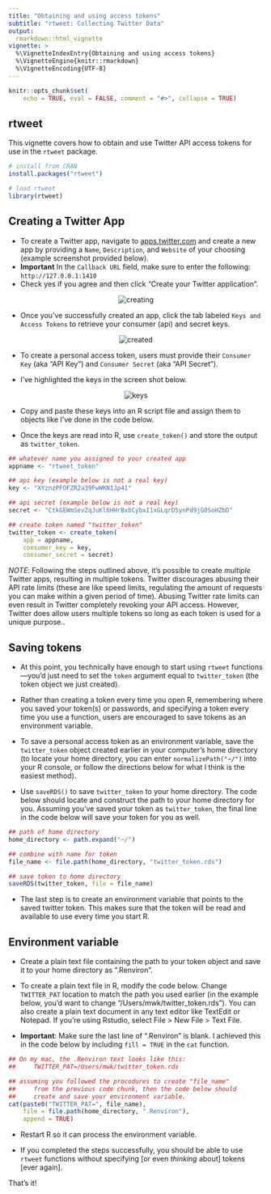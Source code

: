 ```yaml
---
title: "Obtaining and using access tokens"
subtitle: "rtweet: Collecting Twitter Data"
output:
  rmarkdown::html_vignette
vignette: >
  %\VignetteIndexEntry{Obtaining and using access tokens}
  %\VignetteEngine{knitr::rmarkdown}
  %\VignetteEncoding{UTF-8}
---
```


```r
knitr::opts_chunk$set(
    echo = TRUE, eval = FALSE, comment = "#>", collapse = TRUE)
```

## rtweet

This vignette covers how to obtain and use Twitter API access tokens
for use in the `rtweet` package.

```r
# install from CRAN
install.packages("rtweet")

# load rtweet
library(rtweet)
```

## Creating a Twitter App

- To create a Twitter app, navigate to [apps.twitter.com](https://apps.twitter.com/)
and create a new app by providing a `Name`, `Description`, and
`Website` of your choosing (example screenshot provided below).
- **Important** In the `Callback URL` field, make sure to enter the
  following: `http://127.0.0.1:1410`
- Check yes if you agree and then click "Create your Twitter application".

<p align="center">
<img src="files/creating.png" alt="creating">
</p>

- Once you've successfully created an app, click the tab labeled
  `Keys and Access Tokens` to retrieve your consumer (api) and secret
  keys.

<p align="center">
<img src="files/created.png" alt="created">
</p>

- To create a personal access token, users must provide their
  `Consumer Key` (aka "API Key") and `Consumer Secret` (aka "API
  Secret").

- I've highlighted the keys in the screen shot below.

<p align="center">
<img src="files/keys.png" alt="keys">
</p>

- Copy and paste these keys into an R script file and assign them to
  objects like I've done in the code below.

- Once the keys are read into R, use `create_token()` and store
  the output as `twitter_token`.

```r
## whatever name you assigned to your created app
appname <- "rtweet_token"

## api key (example below is not a real key)
key <- "XYznzPFOFZR2a39FwWKN1Jp41"

## api secret (example below is not a real key)
secret <- "CtkGEWmSevZqJuKl6HHrBxbCybxI1xGLqrD5ynPd9jG0SoHZbD"

## create token named "twitter_token"
twitter_token <- create_token(
    app = appname,
    consumer_key = key,
    consumer_secret = secret)
```

*NOTE*: Following the steps outlined above, it's possible to create *multiple*
Twitter apps, resulting in multiple tokens. Twitter discourages
abusing their API rate limits (these are like speed limits,
regulating the amount of requests you can make within a given period
of time). Abusing Twitter rate limits can even result in Twitter
completely revoking your API access. However, Twitter does allow users
multiple tokens so long as each token is used for a unique purpose..

## Saving tokens

- At this point, you technically have enough to start using `rtweet`
functions---you'd just need to set the `token` argument equal to `twitter_token`
(the token object we just created).

- Rather than creating a token every time you open R, remembering
where you saved your token(s) or passwords, and specifying a token
every time you use a function, users are encouraged to save tokens as
an environment variable.

- To save a personal access token as an environment variable, save the
`twitter_token` object created earlier in your computer's home
directory (to locate your home directory, you can enter
`normalizePath("~/")` into your R console, or follow the directions
below for what I think is the easiest method).

- Use `saveRDS()` to save `twitter_token` to your home directory. The
  code below should locate and construct the path to your home
  directory for you. Assuming you've saved your token as
  `twitter_token`, the final line in the code below will save your
  token for you as well.

```r
## path of home directory
home_directory <- path.expand("~/")

## combine with name for token
file_name <- file.path(home_directory, "twitter_token.rds")

## save token to home directory
saveRDS(twitter_token, file = file_name)
```

- The last step is to create an environment variable that points to
the saved twitter token. This makes sure that the token will be read
and available to use every time you start R.

## Environment variable

- Create a plain text file containing the path to your token object
and save it to your home directory as ".Renviron".

- To create a plain text file in R, modify the code below. Change
`TWITTER_PAT` location to match the path you used earlier (in the
example below, you'd want to change "/Users/mwk/twitter_token.rds").
You can also create a plain text document in any text editor like
TextEdit or Notepad. If you're using Rstudio, select File >
New File > Text File.

- **Important**: Make sure the last line of ".Renviron" is blank. I
achieved this in the code below by including `fill = TRUE` in the
`cat` function.

```r
## On my mac, the .Renviron text looks like this:
##     TWITTER_PAT=/Users/mwk/twitter_token.rds

## assuming you followed the procodures to create "file_name"
##     from the previous code chunk, then the code below should
##     create and save your environment variable.
cat(paste0("TWITTER_PAT=", file_name),
    file = file.path(home_directory, ".Renviron"),
    append = TRUE)
```

- Restart R so it can process the environment variable.

- If you completed the steps successfully, you should be able to use
`rtweet` functions without specifying [or even *thinking* about]
tokens [ever again].

That's it!
